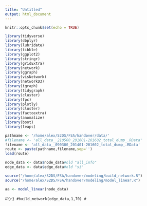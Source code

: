 ```yaml
---
title: "Untitled"
output: html_document
---
```


```r
knitr::opts_chunk$set(echo = TRUE)
```

```r
library(tidyverse)
library(dbplyr)
library(lubridate)
library(tibble)
library(ggplot2)
library(stringr)
library(gridExtra)
library(network)
library(ggraph)
library(visNetwork)
library(networkD3)
library(igraph)
library(tidygraph)
library(cluster)
library(fpc)
library(plotly)
library(cluster)
library(factoextra)
library(anomalize)
library(boot)
library(leaps)
```

```r
pathname <- '/home/alex/S2DS/FSA/handover/data/'
#filename <- 'all_data__210500_201601-201602_total_dump_.RData'
filename <- 'all_data__090300_201401-201602_total_dump_.RData'
route <- paste(pathname,filename,sep='')
load(route)

node_data <- data$node_data#old "all_info"
edge_data <- data$edge_data#old "si"
```

```r
source("/home/alex/S2DS/FSA/handover/modeling/build_network.R")
source("/home/alex/S2DS/FSA/handover/modeling/model_linear.R")
```

```r
aa <- model_linear(node_data)
```


#```{r}
#build_network(edge_data,1,70)
#```
